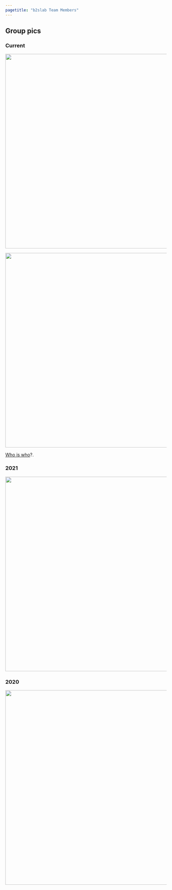 ```yaml
---
pagetitle: "b2slab Team Members"
---
```


## Group pics

### Current

![](images/b2sgrupcurrent.jpeg){width="605" fig-alt="at 2025"}


![](images/2025GroupPictureWedding.jpeg){width="605" fig-alt="at Angela and Sergi's Wedding 2025"}

[Who is who](https://b2slab.upc.edu/team/)?.

### 2021

![](images/2021_b2sgrup.jpeg){width="605" fig-alt="at 2025"}

### 2020

![](images/2020_b2sgrup.jpeg){width="605" fig-alt="at 2025"}
